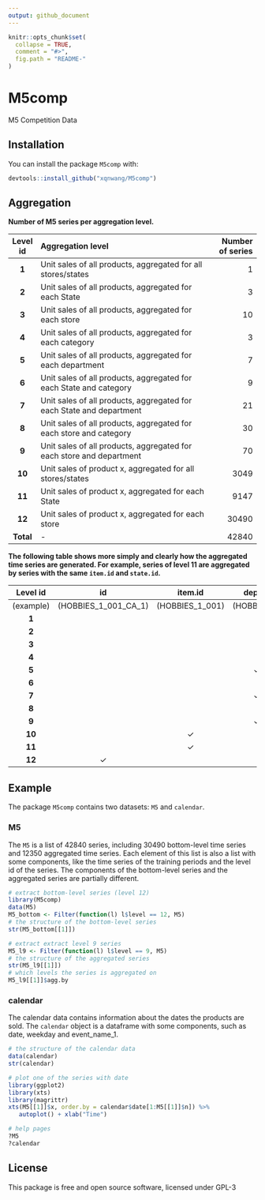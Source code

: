 ```yaml
---
output: github_document
---
```


```r
knitr::opts_chunk$set(
  collapse = TRUE,
  comment = "#>",
  fig.path = "README-"
)
```

# M5comp
M5 Competition Data

## Installation

You can install the package `M5comp` with:

```r
devtools::install_github("xqnwang/M5comp")
```

## Aggregation 

**Number of M5 series per aggregation level.**

| Level id |                        Aggregation level                             | Number of series |
|:--------:|:---------------------------------------------------------------------|-----------------:|
|   **1**  | Unit sales of all products, aggregated for all stores/states         |                1 |
|   **2**  | Unit sales of all products, aggregated for each State                |                3 |
|   **3**  | Unit sales of all products, aggregated for each store                |               10 |
|   **4**  | Unit sales of all products, aggregated for each category             |                3 |
|   **5**  | Unit sales of all products, aggregated for each department           |                7 |
|   **6**  | Unit sales of all products, aggregated for each State and category   |                9 |
|   **7**  | Unit sales of all products, aggregated for each State and department |               21 |
|   **8**  | Unit sales of all products, aggregated for each store and category   |               30 |
|   **9**  | Unit sales of all products, aggregated for each store and department |               70 |
|  **10**  | Unit sales of product x, aggregated for all stores/states            |             3049 |
|  **11**  | Unit sales of product x, aggregated for each State                   |             9147 |
|  **12**  | Unit sales of product x, aggregated for each store                   |            30490 |
| **Total**| -                                                                    |            42840 |


**The following table shows more simply and clearly how the aggregated time series are generated. For example, series of level 11 are aggregated by series with the same `item.id` and `state.id`.**

| Level id | id | item.id | dept.id | cat.id | store.id | state.id |
|:--------:|:--------:|:--------:|:--------:|:--------:|:--------:|:--------:|
|(example) | (HOBBIES_1_001_CA_1) | (HOBBIES_1_001) | (HOBBIES_1) | (HOBBIES) | (CA_1) | (CA) |
|**1**| | | | | | |
|**2**| | | | | |$\checkmark$|
|**3**| | | | |$\checkmark$| | 
|**4**| | | |$\checkmark$| | | 
|**5**| | |$\checkmark$| | | | 
|**6**| | | |$\checkmark$| |$\checkmark$| 
|**7**| | |$\checkmark$ | | |$\checkmark$ | 
|**8**| | | |$\checkmark$ |$\checkmark$ | | 
|**9**| | |$\checkmark$| |$\checkmark$| | 
|**10**| |$\checkmark$| | | | | 
|**11**| |$\checkmark$| | | |$\checkmark$| 
|**12**|$\checkmark$ | | | | | | 

## Example

The package `M5comp` contains two datasets: `M5` and `calendar`.

### M5

The `M5` is a list of $42840$ series, including $30490$ bottom-level time series and $12350$ aggregated time series. Each element of this list is also a list with some components, like the time series of the training periods and the level id of the series. The components of the bottom-level series and the aggregated series are partially different.

```r
# extract bottom-level series (level 12)
library(M5comp)
data(M5)
M5_bottom <- Filter(function(l) l$level == 12, M5)
# the structure of the bottom-level series
str(M5_bottom[[1]])

# extract extract level 9 series
M5_l9 <- Filter(function(l) l$level == 9, M5)
# the structure of the aggregated series
str(M5_l9[[1]])
# which levels the series is aggregated on
M5_l9[[1]]$agg.by
```

### calendar

The calendar data contains information about the dates the products are sold. The `calendar` object is a dataframe with some components, such as date, weekday and event_name_1.

```r
# the structure of the calendar data
data(calendar)
str(calendar)
```


```r
# plot one of the series with date
library(ggplot2)
library(xts)
library(magrittr)
xts(M5[[1]]$x, order.by = calendar$date[1:M5[[1]]$n]) %>% 
   autoplot() + xlab("Time")
```


```r
# help pages
?M5
?calendar
```


## License

This package is free and open source software, licensed under GPL-3
